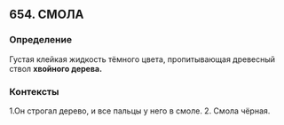 ## 654. СМОЛА
### Определение
Густая клейкая жидкость тёмного цвета, пропитывающая древесный ствол <strong>хвойного дерева.</strong>

### Контексты
1.Он строгал дерево, и все пальцы у него в смоле. 2. Смола чёрная.

